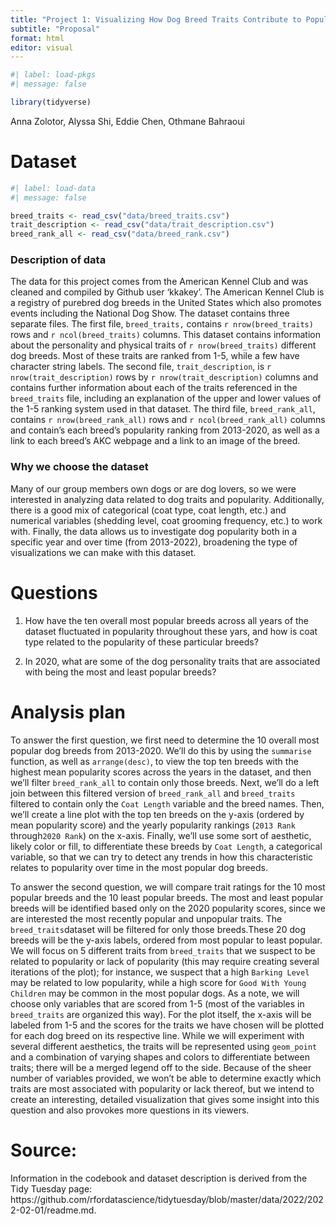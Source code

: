```yaml
---
title: "Project 1: Visualizing How Dog Breed Traits Contribute to Popularity Rankings"
subtitle: "Proposal"
format: html
editor: visual
---
```


```r
#| label: load-pkgs
#| message: false

library(tidyverse)
```

Anna Zolotor, Alyssa Shi, Eddie Chen, Othmane Bahraoui

# Dataset

```r
#| label: load-data
#| message: false

breed_traits <- read_csv("data/breed_traits.csv")
trait_description <- read_csv("data/trait_description.csv")
breed_rank_all <- read_csv("data/breed_rank.csv")
```

### Description of data

The data for this project comes from the American Kennel Club and was cleaned and compiled by Github user 'kkakey'. The American Kennel Club is a registry of purebred dog breeds in the United States which also promotes events including the National Dog Show. The dataset contains three separate files. The first file, `breed_traits,` contains `r nrow(breed_traits)` rows and `r ncol(breed_traits)` columns. This dataset contains information about the personality and physical traits of `r nrow(breed_traits)` different dog breeds. Most of these traits are ranked from 1-5, while a few have character string labels. The second file, `trait_description`, is `r nrow(trait_description)` rows by `r nrow(trait_description)` columns and contains further information about each of the traits referenced in the `breed_traits` file, including an explanation of the upper and lower values of the 1-5 ranking system used in that dataset. The third file, `breed_rank_all`, contains `r nrow(breed_rank_all)` rows and `r ncol(breed_rank_all)` columns and contain's each breed's popularity ranking from 2013-2020, as well as a link to each breed's AKC webpage and a link to an image of the breed.

### Why we choose the dataset

Many of our group members own dogs or are dog lovers, so we were interested in analyzing data related to dog traits and popularity. Additionally, there is a good mix of categorical (coat type, coat length, etc.) and numerical variables (shedding level, coat grooming frequency, etc.) to work with. Finally, the data allows us to investigate dog popularity both in a specific year and over time (from 2013-2022), broadening the type of visualizations we can make with this dataset.

# Questions

1.  How have the ten overall most popular breeds across all years of the dataset fluctuated in popularity throughout these yars, and how is coat type related to the popularity of these particular breeds?

2.  In 2020, what are some of the dog personality traits that are associated with being the most and least popular breeds?

# Analysis plan

To answer the first question, we first need to determine the 10 overall most popular dog breeds from 2013-2020. We'll do this by using the `summarise` function, as well as `arrange(desc)`, to view the top ten breeds with the highest mean popularity scores across the years in the dataset, and then we'll filter `breed_rank_all` to contain only those breeds. Next, we'll do a left join between this filtered version of `breed_rank_all` and `breed_traits` filtered to contain only the `Coat Length` variable and the breed names. Then, we'll create a line plot with the top ten breeds on the y-axis (ordered by mean popularity score) and the yearly popularity rankings (`2013 Rank` through`2020 Rank`) on the x-axis. Finally, we'll use some sort of aesthetic, likely color or fill, to differentiate these breeds by `Coat Length`, a categorical variable, so that we can try to detect any trends in how this characteristic relates to popularity over time in the most popular dog breeds.

To answer the second question, we will compare trait ratings for the 10 most popular breeds and the 10 least popular breeds. The most and least popular breeds will be identified based only on the 2020 popularity scores, since we are interested the most recently popular and unpopular traits. The `breed_traits`dataset will be filtered for only those breeds.These 20 dog breeds will be the y-axis labels, ordered from most popular to least popular. We will focus on 5 different traits from `breed_traits` that we suspect to be related to popularity or lack of popularity (this may require creating several iterations of the plot); for instance, we suspect that a high `Barking Level` may be related to low popularity, while a high score for `Good With Young Children` may be common in the most popular dogs. As a note, we will choose only variables that are scored from 1-5 (most of the variables in `breed_traits` are organized this way). For the plot itself, the x-axis will be labeled from 1-5 and the scores for the traits we have chosen will be plotted for each dog breed on its respective line. While we will experiment with several different aesthetics, the traits will be represented using `geom_point` and a combination of varying shapes and colors to differentiate between traits; there will be a merged legend off to the side. Because of the sheer number of variables provided, we won't be able to determine exactly which traits are most associated with popularity or lack thereof, but we intend to create an interesting, detailed visualization that gives some insight into this question and also provokes more questions in its viewers.

# Source:

Information in the codebook and dataset description is derived from the Tidy Tuesday page: https://github.com/rfordatascience/tidytuesday/blob/master/data/2022/2022-02-01/readme.md.
